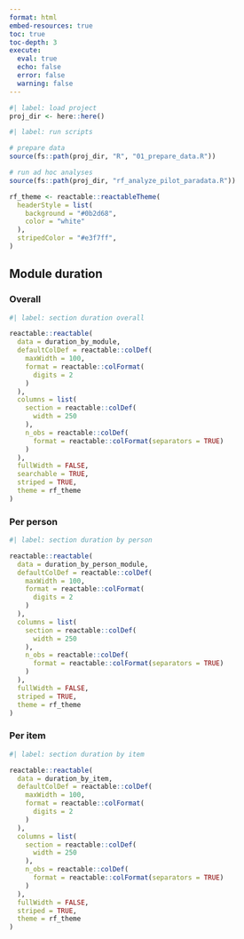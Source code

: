 ```yaml
---
format: html
embed-resources: true
toc: true
toc-depth: 3
execute: 
  eval: true
  echo: false
  error: false
  warning: false
---
```


```r
#| label: load project
proj_dir <- here::here()
```

```r
#| label: run scripts

# prepare data
source(fs::path(proj_dir, "R", "01_prepare_data.R"))

# run ad hoc analyses
source(fs::path(proj_dir, "rf_analyze_pilot_paradata.R"))
```

```r
rf_theme <- reactable::reactableTheme(
  headerStyle = list(
    background = "#0b2d68",
    color = "white"
  ),
  stripedColor = "#e3f7ff",
)
```

## Module duration

### Overall

```r
#| label: section duration overall

reactable::reactable(
  data = duration_by_module,
  defaultColDef = reactable::colDef(
    maxWidth = 100,
    format = reactable::colFormat(
      digits = 2
    )
  ),
  columns = list(
    section = reactable::colDef(
      width = 250
    ),
    n_obs = reactable::colDef(
      format = reactable::colFormat(separators = TRUE)
    )
  ),
  fullWidth = FALSE,
  searchable = TRUE,
  striped = TRUE,
  theme = rf_theme
)

```

### Per person

```r
#| label: section duration by person

reactable::reactable(
  data = duration_by_person_module,
  defaultColDef = reactable::colDef(
    maxWidth = 100,
    format = reactable::colFormat(
      digits = 2
    )
  ),
  columns = list(
    section = reactable::colDef(
      width = 250
    ),
    n_obs = reactable::colDef(
      format = reactable::colFormat(separators = TRUE)
    )
  ),
  fullWidth = FALSE,
  striped = TRUE,
  theme = rf_theme
)
```

### Per item

```r
#| label: section duration by item

reactable::reactable(
  data = duration_by_item,
  defaultColDef = reactable::colDef(
    maxWidth = 100,
    format = reactable::colFormat(
      digits = 2
    )
  ),
  columns = list(
    section = reactable::colDef(
      width = 250
    ),
    n_obs = reactable::colDef(
      format = reactable::colFormat(separators = TRUE)
    )
  ),
  fullWidth = FALSE,
  striped = TRUE,
  theme = rf_theme
)

```
